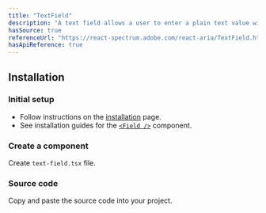```yaml
---
title: "TextField"
description: "A text field allows a user to enter a plain text value with a keyboard."
hasSource: true
referenceUrl: "https://react-spectrum.adobe.com/react-aria/TextField.html"
hasApiReference: true
---
```


## Installation

<Steps>

### Initial setup

- Follow instructions on the [installation](/docs/overview/installation) page.
- See installation guides for the [`<Field />`](/docs/components/field) component.

### Create a component

Create `text-field.tsx` file.

### Source code

Copy and paste the source code into your project.

</Steps>
